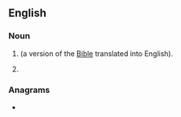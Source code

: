 ==English==

===Noun===
{{en-noun|~}}

# {{initialism of|lang=en|{{1|revised}} {{1|standard}} {{1|version}}|nodot=1}} (a version of the [[Bible]] translated into English).
# {{init of|lang=en|[[respiratory syncytial virus|Respiratory syncytial virus]]}}

===Anagrams===
* {{anagrams|en|a=rsv|RV's|RVs|SRV|VRS|VRs}}